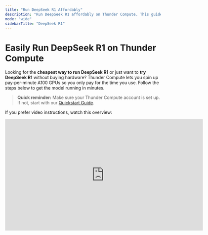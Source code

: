 ```yaml
---
title: "Run DeepSeek R1 Affordably"
description: "Run DeepSeek R1 affordably on Thunder Compute. This guide shows how to set up an A100 GPU instance and use Ollama for cost-effective model deployment."
mode: "wide"
sidebarTitle: "DeepSeek R1"
---
```


# Easily Run DeepSeek R1 on Thunder Compute

Looking for the **cheapest way to run DeepSeek R1** or just want to **try DeepSeek R1** without buying hardware? Thunder Compute lets you spin up pay‑per‑minute A100 GPUs so you only pay for the time you use. Follow the steps below to get the model running in minutes.

> **Quick reminder:** Make sure your Thunder Compute account is set up. If not, start with our [Quickstart Guide](/quickstart).

If you prefer video instructions, watch this overview:

<iframe width="640" height="360" src="https://www.youtube.com/embed/EukG6P4s5QI?si=Sx3iWsISL8Ve58Uz" title="YouTube video player" frameborder="0" allowfullscreen />

## Step 1: Create a Cost‑Effective GPU Instance

Open your CLI and launch an 80 GB A100 GPU (perfect for the 70B variant):

```bash
tnr create --gpu "a100xl" --template "ollama"
```

For details on instance templates, see our [templates guide](/guides/using-instance-templates).

## Step 2: Check Status and Connect

Verify the instance is running:

```bash
tnr status
```

![Instance creation in CLI](/images/instance_creation_cli.png)

Connect with its ID:

```bash
tnr connect <instance-id>
```

## Step 3: Start the Ollama Server

Inside the instance, start Ollama:

```bash
start ollama
```

If you hit any hiccups, check our [troubleshooting guide](/docs/troubleshooting).

Wait about 30 seconds for the web UI to load.

![Ollama server startup](/images/start_ollama.png)

## Step 4: Access the Web UI and Load DeepSeek R1

1. Visit `http://localhost:8080` in your browser.
2. Choose **DeepSeek R1** from the dropdown. On an 80 GB A100, pick the **70B** variant for peak performance.

![Web UI with model selection](/images/web_ui_model_selection.png)

## Step 5: Run DeepSeek R1

Type a prompt in the web interface. For example:

> _"If the concepts of rCUDA were applied at scale, overcoming latency, what would it mean for the cost of GPUs on cloud providers?"_

The model will think through the answer and respond. A full reply can take up to 200 seconds.

![Model response in progress](/images/model_response_in_progress.png)

## Conclusion

That's the **cheapest way to run DeepSeek R1** and a quick way to **try DeepSeek R1** on Thunder Compute. Explore more guides:

- [Using Docker on Thunder Compute](/guides/using-docker-on-thundercompute)
- [Using Instance Templates](/guides/using-instance-templates)
- [Running Jupyter notebooks](/guides/running-jupyter-notebooks-on-thunder-compute)

Happy building\!